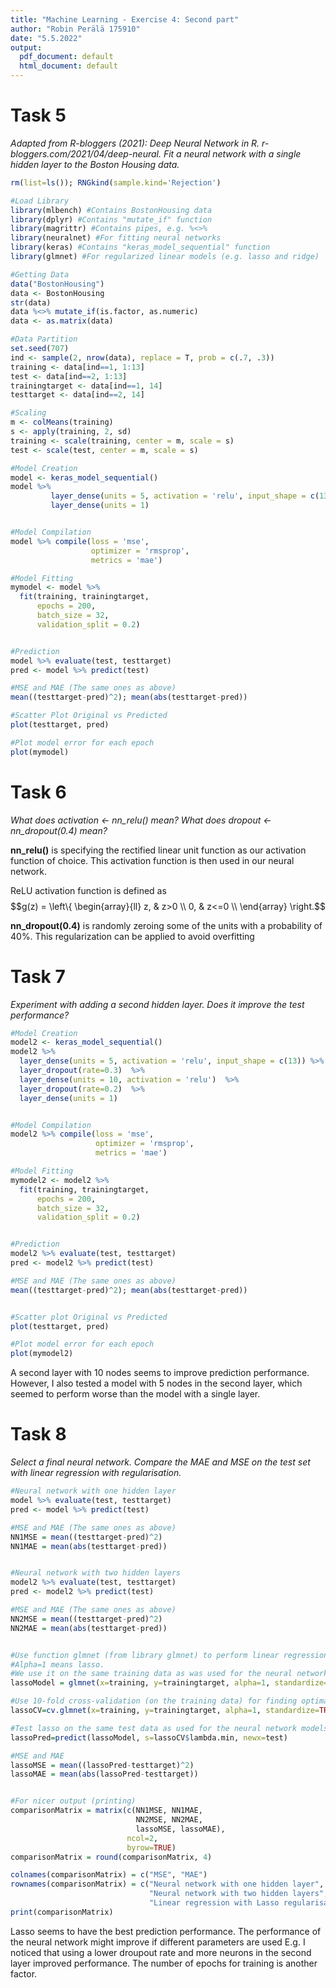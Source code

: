 ```yaml
---
title: "Machine Learning - Exercise 4: Second part"
author: "Robin Perälä 175910"
date: "5.5.2022"
output:
  pdf_document: default
  html_document: default
---
```



# Task 5
*Adapted from R-bloggers (2021): Deep Neural Network in R. r-bloggers.com/2021/04/deep-neural. Fit a neural network with a single hidden layer to the Boston Housing data.*

```r
rm(list=ls()); RNGkind(sample.kind='Rejection')

#Load Library
library(mlbench) #Contains BostonHousing data
library(dplyr) #Contains "mutate_if" function
library(magrittr) #Contains pipes, e.g. %<>%
library(neuralnet) #For fitting neural networks
library(keras) #Contains "keras_model_sequential" function
library(glmnet) #For regularized linear models (e.g. lasso and ridge)

#Getting Data
data("BostonHousing")
data <- BostonHousing
str(data)
data %<>% mutate_if(is.factor, as.numeric)
data <- as.matrix(data)

#Data Partition
set.seed(707)
ind <- sample(2, nrow(data), replace = T, prob = c(.7, .3))
training <- data[ind==1, 1:13]
test <- data[ind==2, 1:13]
trainingtarget <- data[ind==1, 14]
testtarget <- data[ind==2, 14]

#Scaling
m <- colMeans(training)
s <- apply(training, 2, sd)
training <- scale(training, center = m, scale = s)
test <- scale(test, center = m, scale = s)

#Model Creation
model <- keras_model_sequential()
model %>%
         layer_dense(units = 5, activation = 'relu', input_shape = c(13)) %>%
         layer_dense(units = 1)


#Model Compilation
model %>% compile(loss = 'mse', 
                  optimizer = 'rmsprop', 
                  metrics = 'mae')

#Model Fitting
mymodel <- model %>% 
  fit(training, trainingtarget, 
      epochs = 200, 
      batch_size = 32, 
      validation_split = 0.2)


#Prediction
model %>% evaluate(test, testtarget)
pred <- model %>% predict(test)

#MSE and MAE (The same ones as above)
mean((testtarget-pred)^2); mean(abs(testtarget-pred))
```


<!-- ```{r 5Plot1, warning=FALSE, message=FALSE} -->
<!-- #Neural Network in R Visualization -->
<!-- n <- neuralnet(medv ~ crim+zn+indus+chas+nox+rm+age+dis+rad+tax+ptratio+b+lstat, -->
<!--                data = data, -->
<!--                hidden = c(5), -->
<!--                linear.output = F, -->
<!--                lifesign = 'full', -->
<!--                rep=1) -->

<!-- plot(n,col.hidden = 'darkgreen',  -->
<!--      col.hidden.synapse = 'darkgreen',  -->
<!--      show.weights = F, -->
<!--      information = F, -->
<!--      fill = 'lightblue') -->

<!-- ``` -->


```r
#Scatter Plot Original vs Predicted
plot(testtarget, pred)

#Plot model error for each epoch
plot(mymodel)

```
\pagebreak



# Task 6 
*What does activation <- nn_relu() mean? What does dropout <- nn_dropout(0.4) mean?*

**nn_relu()** is specifying the rectified linear unit function as our activation function of choice. This activation function is then used in our neural network.\

ReLU activation function is defined as
$$g(z) =   \left\{
\begin{array}{ll}
      z, & z>0 \\
      0, & z<=0 \\
\end{array} 
\right.$$


**nn_dropout(0.4)** is randomly zeroing some of the units with a probability of 40%. This regularization can be applied to avoid overfitting\


\pagebreak


# Task 7
*Experiment with adding a second hidden layer. Does it improve the test performance?*

```r

#Model Creation
model2 <- keras_model_sequential()
model2 %>% 
  layer_dense(units = 5, activation = 'relu', input_shape = c(13)) %>%
  layer_dropout(rate=0.3)  %>%
  layer_dense(units = 10, activation = 'relu')  %>%
  layer_dropout(rate=0.2)  %>%
  layer_dense(units = 1)


#Model Compilation
model2 %>% compile(loss = 'mse', 
                   optimizer = 'rmsprop', 
                   metrics = 'mae')

#Model Fitting
mymodel2 <- model2 %>% 
  fit(training, trainingtarget, 
      epochs = 200, 
      batch_size = 32, 
      validation_split = 0.2)


#Prediction
model2 %>% evaluate(test, testtarget)
pred <- model2 %>% predict(test)

#MSE and MAE (The same ones as above)
mean((testtarget-pred)^2); mean(abs(testtarget-pred))


#Scatter plot Original vs Predicted
plot(testtarget, pred) 

#Plot model error for each epoch
plot(mymodel2)


```
A second layer with 10 nodes seems to improve prediction performance. However, I also tested a model with 5 nodes in the second layer, which seemed to perform worse than the model with a single layer.

\pagebreak



# Task 8

*Select a final neural network. Compare the MAE and MSE on the test set with linear regression with regularisation.*

```r

#Neural network with one hidden layer
model %>% evaluate(test, testtarget)
pred <- model %>% predict(test)

#MSE and MAE (The same ones as above)
NN1MSE = mean((testtarget-pred)^2)
NN1MAE = mean(abs(testtarget-pred))


#Neural network with two hidden layers
model2 %>% evaluate(test, testtarget)
pred <- model2 %>% predict(test)

#MSE and MAE (The same ones as above)
NN2MSE = mean((testtarget-pred)^2)
NN2MAE = mean(abs(testtarget-pred))


#Use function glmnet (from library glmnet) to perform linear regression with Lasso regularisation
#Alpha=1 means lasso.
#We use it on the same training data as was used for the neural network models
lassoModel = glmnet(x=training, y=trainingtarget, alpha=1, standardize=TRUE)

#Use 10-fold cross-validation (on the training data) for finding optimal lambda
lassoCV=cv.glmnet(x=training, y=trainingtarget, alpha=1, standardize=TRUE, nfolds=10)

#Test lasso on the same test data as used for the neural network models
lassoPred=predict(lassoModel, s=lassoCV$lambda.min, newx=test)

#MSE and MAE
lassoMSE = mean((lassoPred-testtarget)^2)
lassoMAE = mean(abs(lassoPred-testtarget))


#For nicer output (printing)
comparisonMatrix = matrix(c(NN1MSE, NN1MAE, 
                            NN2MSE, NN2MAE, 
                            lassoMSE, lassoMAE), 
                          ncol=2,
                          byrow=TRUE)
comparisonMatrix = round(comparisonMatrix, 4)

colnames(comparisonMatrix) = c("MSE", "MAE")
rownames(comparisonMatrix) = c("Neural network with one hidden layer", 
                               "Neural network with two hidden layers", 
                               "Linear regression with Lasso regularisation")
print(comparisonMatrix)

```

Lasso seems to have the best prediction performance. 
The performance of the neural network might improve if different parameters are used E.g. I noticed that using a lower droupout rate and more neurons in the second layer improved performance. The number of epochs for training is another factor. 


\pagebreak








